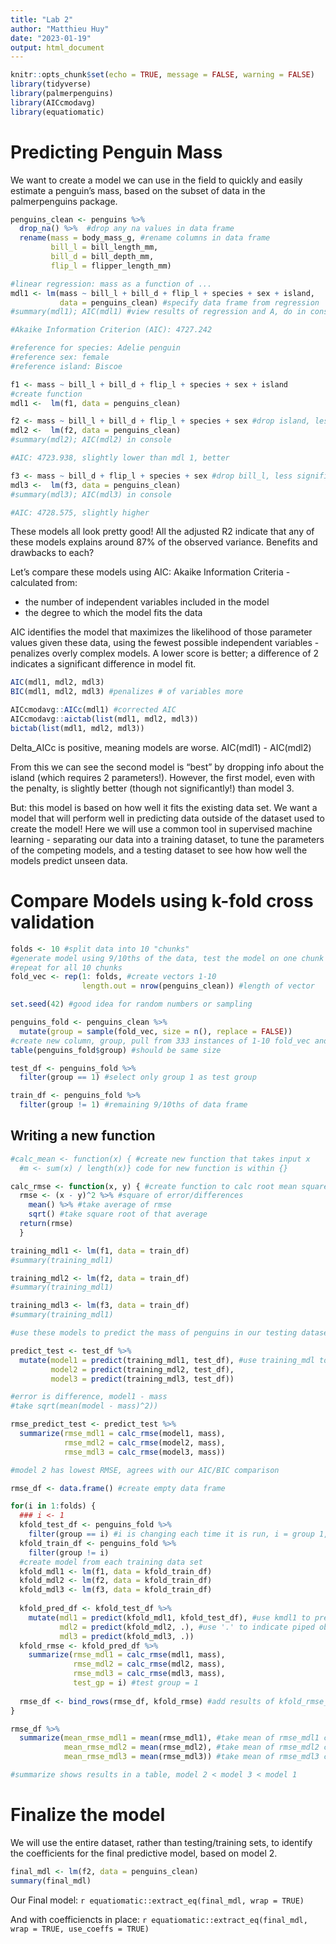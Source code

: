 ```yaml
---
title: "Lab 2"
author: "Matthieu Huy"
date: "2023-01-19"
output: html_document
---
```


```r
knitr::opts_chunk$set(echo = TRUE, message = FALSE, warning = FALSE)
library(tidyverse)
library(palmerpenguins)
library(AICcmodavg)
library(equatiomatic)
```

# Predicting Penguin Mass

We want to create a model we can use in the field to quickly and easily estimate a penguin’s mass, based on the subset of data in the palmerpenguins package.

```r
penguins_clean <- penguins %>% 
  drop_na() %>%  #drop any na values in data frame
  rename(mass = body_mass_g, #rename columns in data frame
         bill_l = bill_length_mm,
         bill_d = bill_depth_mm,
         flip_l = flipper_length_mm)

#linear regression: mass as a function of ...
mdl1 <- lm(mass ~ bill_l + bill_d + flip_l + species + sex + island, 
           data = penguins_clean) #specify data frame from regression
#summary(mdl1); AIC(mdl1) #view results of regression and A, do in console

#Akaike Information Criterion (AIC): 4727.242

#reference for species: Adelie penguin
#reference sex: female
#reference island: Biscoe
```

```r
f1 <- mass ~ bill_l + bill_d + flip_l + species + sex + island 
#create function
mdl1 <-  lm(f1, data = penguins_clean)

f2 <- mass ~ bill_l + bill_d + flip_l + species + sex #drop island, less significant
mdl2 <-  lm(f2, data = penguins_clean)
#summary(mdl2); AIC(mdl2) in console

#AIC: 4723.938, slightly lower than mdl 1, better
```

```r
f3 <- mass ~ bill_d + flip_l + species + sex #drop bill_l, less significant
mdl3 <-  lm(f3, data = penguins_clean)
#summary(mdl3); AIC(mdl3) in console

#AIC: 4728.575, slightly higher
```

These models all look pretty good! All the adjusted R2 indicate that any of these models explains around 87% of the observed variance. Benefits and drawbacks to each?\

Let’s compare these models using AIC: Akaike Information Criteria - calculated from:\

- the number of independent variables included in the model\
- the degree to which the model fits the data\

AIC identifies the model that maximizes the likelihood of those parameter values given these data, using the fewest possible independent variables - penalizes overly complex models. A lower score is better; a difference of 2 indicates a significant difference in model fit.\

```r
AIC(mdl1, mdl2, mdl3)
BIC(mdl1, mdl2, mdl3) #penalizes # of variables more

AICcmodavg::AICc(mdl1) #corrected AIC
AICcmodavg::aictab(list(mdl1, mdl2, mdl3))
bictab(list(mdl1, mdl2, mdl3))
```
Delta_AICc is positive, meaning models are worse. AIC(mdl1) - AIC(mdl2)

From this we can see the second model is “best” by dropping info about the island (which requires 2 parameters!). However, the first model, even with the penalty, is slightly better (though not significantly!) than model 3.

But: this model is based on how well it fits the existing data set. We want a model that will perform well in predicting data outside of the dataset used to create the model! Here we will use a common tool in supervised machine learning - separating our data into a training dataset, to tune the parameters of the competing models, and a testing dataset to see how how well the models predict unseen data.

# Compare Models using k-fold cross validation

```r
folds <- 10 #split data into 10 "chunks" 
#generate model using 9/10ths of the data, test the model on one chunk
#repeat for all 10 chunks
fold_vec <- rep(1: folds, #create vectors 1-10
                length.out = nrow(penguins_clean)) #length of vector 

set.seed(42) #good idea for random numbers or sampling

penguins_fold <- penguins_clean %>% 
  mutate(group = sample(fold_vec, size = n(), replace = FALSE)) 
#create new column, group, pull from 333 instances of 1-10 fold_vec and randomly assign each penguins data point
table(penguins_fold$group) #should be same size

test_df <- penguins_fold %>% 
  filter(group == 1) #select only group 1 as test group

train_df <- penguins_fold %>% 
  filter(group != 1) #remaining 9/10ths of data frame
```

## Writing a new function

```r
#calc_mean <- function(x) { #create new function that takes input x
  #m <- sum(x) / length(x)} code for new function is within {}

calc_rmse <- function(x, y) { #create function to calc root mean squared error
  rmse <- (x - y)^2 %>% #square of error/differences
    mean() %>% #take average of rmse
    sqrt() #take square root of that average
  return(rmse)
  }
```

```r
training_mdl1 <- lm(f1, data = train_df)
#summary(training_mdl1)

training_mdl2 <- lm(f2, data = train_df)
#summary(training_mdl1)

training_mdl3 <- lm(f3, data = train_df)
#summary(training_mdl1)

#use these models to predict the mass of penguins in our testing dataset, then use our RMSE function to see how well the predictions went.

predict_test <- test_df %>% 
  mutate(model1 = predict(training_mdl1, test_df), #use training_mdl to predict test_df
         model2 = predict(training_mdl2, test_df),
         model3 = predict(training_mdl3, test_df))

#error is difference, model1 - mass 
#take sqrt(mean(model - mass)^2))

rmse_predict_test <- predict_test %>% 
  summarize(rmse_mdl1 = calc_rmse(model1, mass),
            rmse_mdl2 = calc_rmse(model2, mass),
            rmse_mdl3 = calc_rmse(model3, mass))

#model 2 has lowest RMSE, agrees with our AIC/BIC comparison
```

```r
rmse_df <- data.frame() #create empty data frame

for(i in 1:folds) {
  ### i <- 1
  kfold_test_df <- penguins_fold %>% 
    filter(group == i) #i is changing each time it is run, i = group 1, i = group 2...
  kfold_train_df <- penguins_fold %>% 
    filter(group != i)
  #create model from each training data set
  kfold_mdl1 <- lm(f1, data = kfold_train_df)
  kfold_mdl2 <- lm(f2, data = kfold_train_df)
  kfold_mdl3 <- lm(f3, data = kfold_train_df)
  
  kfold_pred_df <- kfold_test_df %>%
    mutate(mdl1 = predict(kfold_mdl1, kfold_test_df), #use kmdl1 to predict mass based on df
           mdl2 = predict(kfold_mdl2, .), #use '.' to indicate piped object (kfold_test_df)
           mdl3 = predict(kfold_mdl3, .))
  kfold_rmse <- kfold_pred_df %>%
    summarize(rmse_mdl1 = calc_rmse(mdl1, mass), 
              rmse_mdl2 = calc_rmse(mdl2, mass),
              rmse_mdl3 = calc_rmse(mdl3, mass),
              test_gp = i) #test group = 1
  
  rmse_df <- bind_rows(rmse_df, kfold_rmse) #add results of kfold_rmse_df
}

rmse_df %>% 
  summarize(mean_rmse_mdl1 = mean(rmse_mdl1), #take mean of rmse_mdl1 column
            mean_rmse_mdl2 = mean(rmse_mdl2), #take mean of rmse_mdl2 column
            mean_rmse_mdl3 = mean(rmse_mdl3)) #take mean of rmse_mdl3 column

#summarize shows results in a table, model 2 < model 3 < model 1
```

# Finalize the model

We will use the entire dataset, rather than testing/training sets, to identify the coefficients for the final predictive model, based on model 2. 

```r
final_mdl <- lm(f2, data = penguins_clean)
summary(final_mdl)
```

Our Final model:
`r equatiomatic::extract_eq(final_mdl, wrap = TRUE)`

And with coefficiencts in place:
`r equatiomatic::extract_eq(final_mdl, wrap = TRUE, use_coeffs = TRUE)`


